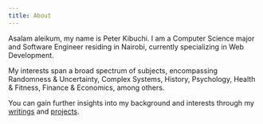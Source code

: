 ```yaml
---
title: About
---
```


Asalam aleikum, my name is Peter Kibuchi. I am a Computer Science major and Software Engineer
residing in Nairobi, currently specializing in Web Development.

My interests span a broad spectrum of subjects, encompassing Randomness & Uncertainty,
Complex Systems, History, Psychology, Health & Fitness, Finance & Economics, among others.

You can gain further insights into my background and interests through my
[writings](https://peterkibuchi.vercel.app) and [projects](https://github.com/peterkibuchi).
